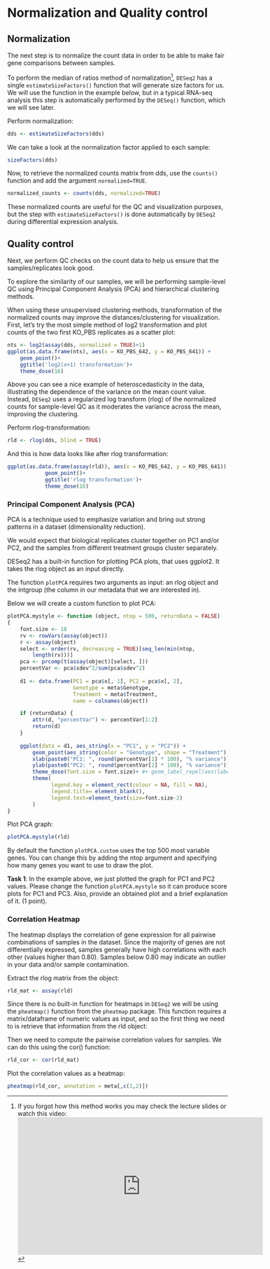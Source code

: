 # Normalization and Quality control {#cross}

## Normalization

The next step is to normalize the count data in order to be able to make fair gene comparisons between samples.

To perform the median of ratios method of normalization[^02-cross-refs-1], `DESeq2` has a single `estimateSizeFactors()` function that will generate size factors for us. We will use the function in the example below, but in a typical RNA-seq analysis this step is automatically performed by the `DESeq()` function, which we will see later.


[^02-cross-refs-1]: If you forgot how this method works you may check the lecture slides or watch this video: <iframe width="560" height="315" src="https://www.youtube.com/embed/UFB993xufUU" title="YouTube video player" frameborder="0" allow="accelerometer; autoplay; clipboard-write; encrypted-media; gyroscope; picture-in-picture" allowfullscreen></iframe>

Perform normalization:
```r
dds <- estimateSizeFactors(dds)
```

We can take a look at the normalization factor applied to each sample:
```r
sizeFactors(dds)
```

Now, to retrieve the normalized counts matrix from dds, use the `counts()` function and add the argument `normalized=TRUE`.

```r
normalized_counts <- counts(dds, normalized=TRUE)
```

These normalized counts are useful for the QC and visualization purposes, but the step with `estimateSizeFactors()` is done automatically by `DESeq2` during differential expression analysis.

## Quality control

Next, we perform QC checks on the count data to help us ensure that the samples/replicates look good.

To explore the similarity of our samples, we will be performing sample-level QC using Principal Component Analysis (PCA) and hierarchical clustering methods.

When using these unsupervised clustering methods, transformation of the normalized counts may improve the distances/clustering for visualization. First, let's try the most simple method of log2 transformation and plot counts of the two first KO_PBS replicates as a scatter plot:

```r
nts <- log2(assay(dds, normalized = TRUE)+1)
ggplot(as.data.frame(nts), aes(x = KO_PBS_642, y = KO_PBS_641)) + 
    geom_point()+
    ggtitle('log2(x+1) transformation')+
    theme_dose(16)
```

Above you can see a nice example of heteroscedasticity in the data, illustrating the dependence of the variance on the mean count value. Instead, `DESeq2` uses a regularized log transform (rlog) of the normalized counts for sample-level QC as it moderates the variance across the mean, improving the clustering.

Perform rlog-transformation:

```r
rld <- rlog(dds, blind = TRUE)
```

And this is how data looks like after rlog transformation:

```r
ggplot(as.data.frame(assay(rld)), aes(x = KO_PBS_642, y = KO_PBS_641)) + 
            geom_point()+
            ggtitle('rlog transformation')+
            theme_dose(16)
```

### Principal Component Analysis (PCA)

PCA is a technique used to emphasize variation and bring out strong patterns in a dataset (dimensionality reduction).

We would expect that biological replicates cluster together on PC1 and/or PC2, and the samples from different treatment groups cluster separately.

DESeq2 has a built-in function for plotting PCA plots, that uses ggplot2. It takes the rlog object as an input directly.

The function `plotPCA` requires two arguments as input: an rlog object and the intgroup (the column in our metadata that we are interested in).

Below we will create a custom function to plot PCA:

```r
plotPCA.mystyle <- function (object, ntop = 500, returnData = FALSE)
{
    font.size <- 18
    rv <- rowVars(assay(object))
    r <- assay(object)
    select <- order(rv, decreasing = TRUE)[seq_len(min(ntop,
        length(rv)))]
    pca <- prcomp(t(assay(object)[select, ]))
    percentVar <- pca$sdev^2/sum(pca$sdev^2)
    
    d1 <- data.frame(PC1 = pca$x[, 1], PC2 = pca$x[, 2], 
                     Genotype = meta$Genotype, 
                     Treatment = meta$Treatment,  
                     name = colnames(object))

    if (returnData) {
        attr(d, "percentVar") <- percentVar[1:2]
        return(d)
    }
    
    ggplot(data = d1, aes_string(x = "PC1", y = "PC2")) +
        geom_point(aes_string(color = "Genotype", shape = "Treatment"), size = 6) + 
        xlab(paste0("PC1: ", round(percentVar[1] * 100), "% variance")) + 
        ylab(paste0("PC2: ", round(percentVar[2] * 100), "% variance")) +
        theme_dose(font.size = font.size)+ #+ geom_label_repel(aes(label = colnames(data)), label.size = 0.1, box.padding = 0.2)
        theme(
              legend.key = element_rect(colour = NA, fill = NA), 
              legend.title= element_blank(), 
              legend.text=element_text(size=font.size-2)
        )
} 
```

Plot PCA graph:

```r
plotPCA.mystyle(rld)
```

By default the function `plotPCA.custom` uses the top 500 most variable genes. You can change this by adding the ntop argument and specifying how many genes you want to use to draw the plot.

::: design
**Task 1**: In the example above, we just plotted the graph for PC1 and PC2 values. Please change the function `plotPCA.mystyle` so it can produce score plots for PC1 and PC3. Also, provide an obtained plot and a brief explanation of it. (1 point).
:::

### Correlation Heatmap 

The heatmap displays the correlation of gene expression for all pairwise combinations of samples in the dataset. Since the majority of genes are not differentially expressed, samples generally have high correlations with each other (values higher than 0.80). Samples below 0.80 may indicate an outlier in your data and/or sample contamination.

Extract the rlog matrix from the object:

```r
rld_mat <- assay(rld)
```

Since there is no built-in function for heatmaps in `DESeq2` we will be using the `pheatmap()` function from the `pheatmap` package. This function requires a matrix/dataframe of numeric values as input, and so the first thing we need to is retrieve that information from the rld object:

Then we need to compute the pairwise correlation values for samples. We can do this using the cor() function:

```r
rld_cor <- cor(rld_mat)
```

Plot the correlation values as a heatmap:
```r
pheatmap(rld_cor, annotation = meta[,c(1,2)])
```
